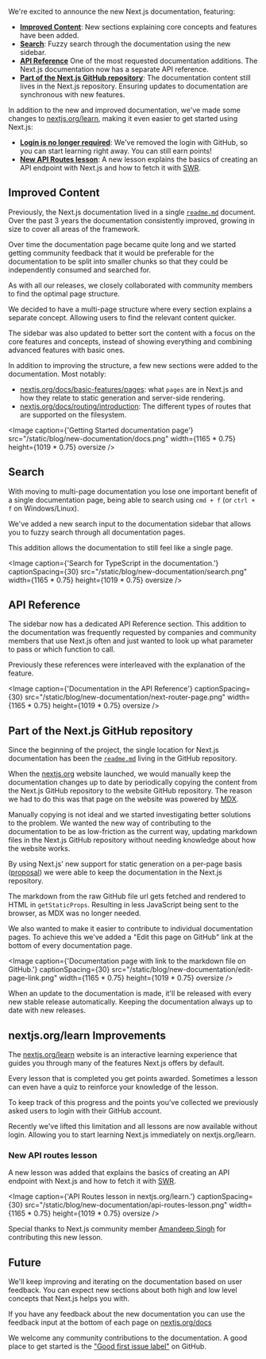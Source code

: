 

We're excited to announce the new Next.js documentation, featuring:

- [**Improved Content**](#improved-content): New sections explaining core concepts and features have been added.
- [**Search**](#search): Fuzzy search through the documentation using the new sidebar.
- [**API Reference**](#api-reference) One of the most requested documentation additions. The Next.js documentation now has a separate API reference.
- [**Part of the Next.js GitHub repository**](#part-of-the-nextjs-github-repository): The documentation content still lives in the Next.js repository. Ensuring updates to documentation are synchronous with new features.

In addition to the new and improved documentation, we've made some changes to [nextjs.org/learn](http://nextjs.org/learn), making it even easier to get started using Next.js:

- [**Login is no longer required**](#nextjsorglearn-improvements): We've removed the login with GitHub, so you can start learning right away. You can still earn points!
- [**New API Routes lesson**](#new-api-routes-lesson): A new lesson explains the basics of creating an API endpoint with Next.js and how to fetch it with [SWR](https://github.com/vercel/swr).

## Improved Content

Previously, the Next.js documentation lived in a single [`readme.md`](https://github.com/vercel/next.js/blob/canary/packages/next/README.md) document. Over the past 3 years the documentation consistently improved, growing in size to cover all areas of the framework.

Over time the documentation page became quite long and we started getting community feedback that it would be preferable for the documentation to be split into smaller chunks so that they could be independently consumed and searched for.

As with all our releases, we closely collaborated with community members to find the optimal page structure.

We decided to have a multi-page structure where every section explains a separate concept. Allowing users to find the relevant content quicker.

The sidebar was also updated to better sort the content with a focus on the core features and concepts, instead of showing everything and combining advanced features with basic ones.

In addition to improving the structure, a few new sections were added to the documentation.
Most notably:

- [nextjs.org/docs/basic-features/pages](https://nextjs.org/docs/basic-features/pages): what `pages` are in Next.js and how they relate to static generation and server-side rendering.
- [nextjs.org/docs/routing/introduction](https://nextjs.org/docs/routing/introduction): The different types of routes that are supported on the filesystem.

<Image
  caption={'Getting Started documentation page'}
  src="/static/blog/new-documentation/docs.png"
  width={1165 * 0.75}
  height={1019 * 0.75}
  oversize
/>

## Search

With moving to multi-page documentation you lose one important benefit of a single documentation page, being able to search using `cmd + f` (or `ctrl + f` on Windows/Linux).

We've added a new search input to the documentation sidebar that allows you to fuzzy search through all documentation pages.

This addition allows the documentation to still feel like a single page.

<Image
  caption={'Search for TypeScript in the documentation.'}
  captionSpacing={30}
  src="/static/blog/new-documentation/search.png"
  width={1165 * 0.75}
  height={1019 * 0.75}
  oversize
/>

## API Reference

The sidebar now has a dedicated API Reference section. This addition to the documentation was frequently requested by companies and community members that use Next.js often and just wanted to look up what parameter to pass or which function to call.

Previously these references were interleaved with the explanation of the feature.

<Image
  caption={'Documentation in the API Reference'}
  captionSpacing={30}
  src="/static/blog/new-documentation/next-router-page.png"
  width={1165 * 0.75}
  height={1019 * 0.75}
  oversize
/>

## Part of the Next.js GitHub repository

Since the beginning of the project, the single location for Next.js documentation has been the [`readme.md`](https://github.com/vercel/next.js/blob/canary/packages/next/README.md) living in the GitHub repository.

When the [nextjs.org](http://nextjs.org) website launched, we would manually keep the documentation changes up to date by periodically copying the content from the Next.js GitHub repository to the website GitHub repository. The reason we had to do this was that page on the website was powered by [MDX](http://mdxjs.com/).

Manually copying is not ideal and we started investigating better solutions to the problem. We wanted the new way of contributing to the documentation to be as low-friction as the current way, updating markdown files in the Next.js GitHub repository without needing knowledge about how the website works.

By using Next.js' new support for static generation on a per-page basis ([proposal](https://github.com/vercel/next.js/issues/9524)) we were able to keep the documentation in the Next.js repository.

The markdown from the raw GitHub file url gets fetched and rendered to HTML in `getStaticProps`. Resulting in less JavaScript being sent to the browser, as MDX was no longer needed.

We also wanted to make it easier to contribute to individual documentation pages. To achieve this we've added a "Edit this page on GitHub" link at the bottom of every documentation page.

<Image
  caption={'Documentation page with link to the markdown file on GitHub.'}
  captionSpacing={30}
  src="/static/blog/new-documentation/edit-page-link.png"
  width={1165 * 0.75}
  height={1019 * 0.75}
  oversize
/>

When an update to the documentation is made, it'll be released with every new stable release automatically. Keeping the documentation always up to date with new releases.

## nextjs.org/learn Improvements

The [nextjs.org/learn](http://nextjs.org/learn) website is an interactive learning experience that guides you through many of the features Next.js offers by default.

Every lesson that is completed you get points awarded. Sometimes a lesson can even have a quiz to reinforce your knowledge of the lesson.

To keep track of this progress and the points you've collected we previously asked users to login with their GitHub account.

Recently we've lifted this limitation and all lessons are now available without login. Allowing you to start learning Next.js immediately on nextjs.org/learn.

### New API routes lesson

A new lesson was added that explains the basics of creating an API endpoint with Next.js and how to fetch it with [SWR](https://github.com/vercel/swr).

<Image
  caption={'API Routes lesson in nextjs.org/learn.'}
  captionSpacing={30}
  src="/static/blog/new-documentation/api-routes-lesson.png"
  width={1165 * 0.75}
  height={1019 * 0.75}
  oversize
/>

Special thanks to Next.js community member [Amandeep Singh](https://twitter.com/learn_n_share) for contributing this new lesson.

## Future

We'll keep improving and iterating on the documentation based on user feedback. You can expect new sections about both high and low level concepts that Next.js helps you with.

If you have any feedback about the new documentation you can use the feedback input at the bottom of each page on [nextjs.org/docs](https://nextjs.org/docs)

We welcome any community contributions to the documentation. A good place to get started is the ["Good first issue label"](https://github.com/vercel/next.js/issues?q=is%3Aopen+label%3A%22good+first+issue%22+sort%3Aupdated-desc) on GitHub.
